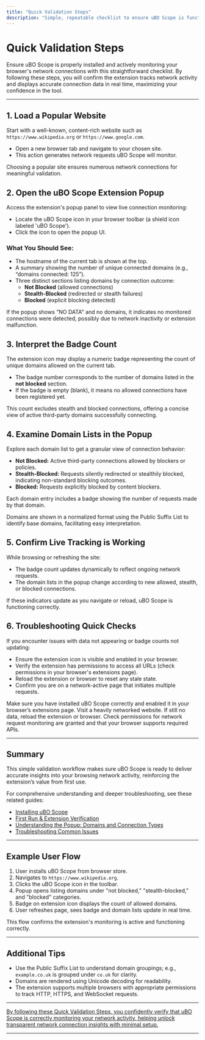 ```yaml
---
title: "Quick Validation Steps"
description: "Simple, repeatable checklist to ensure uBO Scope is functioning: load a popular website, open the extension, and interpret the badge count and domain list. Helps new users verify that network activity is being tracked, reinforcing product value from the very first use."
---
```


# Quick Validation Steps

Ensure uBO Scope is properly installed and actively monitoring your browser's network connections with this straightforward checklist. By following these steps, you will confirm the extension tracks network activity and displays accurate connection data in real time, maximizing your confidence in the tool.

---

## 1. Load a Popular Website

Start with a well-known, content-rich website such as `https://www.wikipedia.org` or `https://www.google.com`.

- Open a new browser tab and navigate to your chosen site.
- This action generates network requests uBO Scope will monitor.

<Check>
Choosing a popular site ensures numerous network connections for meaningful validation.
</Check>

## 2. Open the uBO Scope Extension Popup

Access the extension's popup panel to view live connection monitoring:

- Locate the uBO Scope icon in your browser toolbar (a shield icon labeled 'uBO Scope').
- Click the icon to open the popup UI.

### What You Should See:
- The hostname of the current tab is shown at the top.
- A summary showing the number of unique connected domains (e.g., “domains connected: 125”).
- Three distinct sections listing domains by connection outcome:
  - **Not Blocked** (allowed connections)
  - **Stealth-Blocked** (redirected or stealth failures)
  - **Blocked** (explicit blocking detected)

<Note>
If the popup shows "NO DATA" and no domains, it indicates no monitored connections were detected, possibly due to network inactivity or extension malfunction.
</Note>

## 3. Interpret the Badge Count

The extension icon may display a numeric badge representing the count of unique domains allowed on the current tab.

- The badge number corresponds to the number of domains listed in the **not blocked** section.
- If the badge is empty (blank), it means no allowed connections have been registered yet.

<Info>
This count excludes stealth and blocked connections, offering a concise view of active third-party domains successfully connecting.
</Info>

## 4. Examine Domain Lists in the Popup

Explore each domain list to get a granular view of connection behavior:

- **Not Blocked:** Active third-party connections allowed by blockers or policies.
- **Stealth-Blocked:** Requests silently redirected or stealthily blocked, indicating non-standard blocking outcomes.
- **Blocked:** Requests explicitly blocked by content blockers.

Each domain entry includes a badge showing the number of requests made by that domain.

<Tip>
Domains are shown in a normalized format using the Public Suffix List to identify base domains, facilitating easy interpretation.
</Tip>

## 5. Confirm Live Tracking is Working

While browsing or refreshing the site:

- The badge count updates dynamically to reflect ongoing network requests.
- The domain lists in the popup change according to new allowed, stealth, or blocked connections.

<Check>
If these indicators update as you navigate or reload, uBO Scope is functioning correctly.
</Check>

## 6. Troubleshooting Quick Checks

If you encounter issues with data not appearing or badge counts not updating:

- Ensure the extension icon is visible and enabled in your browser.
- Verify the extension has permissions to access all URLs (check permissions in your browser's extensions page).
- Reload the extension or browser to reset any stale state.
- Confirm you are on a network-active page that initiates multiple requests.

<AccordionGroup title="Troubleshooting Quick Tips">
<Accordion title="Extension Icon Not Visible">
Make sure you have installed uBO Scope correctly and enabled it in your browser’s extensions page.
</Accordion>
<Accordion title="Popup Shows No Data">
Visit a heavily networked website. If still no data, reload the extension or browser.
</Accordion>
<Accordion title="Badge Does Not Update">
Check permissions for network request monitoring are granted and that your browser supports required APIs.
</Accordion>
</AccordionGroup>

---

## Summary

This simple validation workflow makes sure uBO Scope is ready to deliver accurate insights into your browsing network activity, reinforcing the extension’s value from first use.

For comprehensive understanding and deeper troubleshooting, see these related guides:

- [Installing uBO Scope](/getting-started/installation-and-setup/installing-ubo-scope)
- [First Run & Extension Verification](/getting-started/installation-and-setup/first-run-and-verification)
- [Understanding the Popup: Domains and Connection Types](/guides/core-workflows/understanding-the-popup)
- [Troubleshooting Common Issues](/getting-started/configuration-and-troubleshooting/common-issues-troubleshooting)

---

## Example User Flow

1. User installs uBO Scope from browser store.
2. Navigates to `https://www.wikipedia.org`.
3. Clicks the uBO Scope icon in the toolbar.
4. Popup opens listing domains under "not blocked," "stealth-blocked," and "blocked" categories.
5. Badge on extension icon displays the count of allowed domains.
6. User refreshes page, sees badge and domain lists update in real time.

This flow confirms the extension's monitoring is active and functioning correctly.

---

## Additional Tips

- Use the Public Suffix List to understand domain groupings; e.g., `example.co.uk` is grouped under `co.uk` for clarity.
- Domains are rendered using Unicode decoding for readability.
- The extension supports multiple browsers with appropriate permissions to track HTTP, HTTPS, and WebSocket requests.

---

<u>By following these Quick Validation Steps, you confidently verify that uBO Scope is correctly monitoring your network activity, helping unlock transparent network connection insights with minimal setup.</u>

---